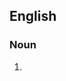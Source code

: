 {{also|redéfinitions}}

==English==

===Noun===
{{head|en|noun form}}

# {{plural of|en|redefinition}}